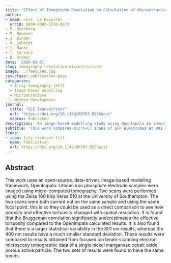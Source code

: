 ```yaml
---
title: "Effect of Tomography Resolution on Calculation of Microstructural Properties for Lithium Ion Porous Electrodes"
author:
- name: <b>J. Le Houx</b>
  orcid: 0000-0002-1576-0673
- M. Osenberg
- M. Neumann
- J. Binder
- V. Schmidt
- I. Manke
- T. Carraro
- D. Kramer
date: '2020-01-01'
slug: tomography-resolution-microstructure
image: ../featured.jpg
css-class: publication-page
categories:
  - X-ray tomography (XCT)
  - Image-based modelling
  - Microstructure
  - Method development
journal: 
  title: "ECS Transactions"
  url: "https://doi.org/10.1149/09707.0255ecst"
  status: Published
description: 'An image-based modelling study using OpenImpala to investigate the effect of micro-computed tomography resolution on the calculated porosity and effective tortuosity of porous Li-ion electrodes.'
subtitle: 'This work compares micro-CT scans of LFP electrodes at 801 nm and 400 nm resolutions, finding that the Bruggeman correlation underestimates effective tortuosity and that finer resolution reduces statistical variability and calculated tortuosity, with trends consistent with FIB-SEM data of NMC particles.'
links:
- icon: file-richtext-fill
  name: Publication
  url: https://doi.org/10.1149/09707.0255ecst
---
```


## Abstract

This work uses an open-source, data-driven, image-based modelling framework; OpenImpala. Lithium iron phosphate electrode samples were imaged using micro-computed tomography. Two scans were performed using the Zeiss 160 kVp Versa 510 at the University of Southampton. The two scans were both carried out on the same sample and using the same focal point, this is so they could be used as a direct comparison to see how porosity and effective tortuosity changed with spatial resolution. It is found that the Bruggeman correlation significantly underestimates the effective tortuosity compared to the OpenImpala calculated results. It is also found that there is a larger statistical variability in the 801 nm results, whereas the 400 nm results have a much smaller standard deviation. These results were compared to results obtained from focused ion beam-scanning electron microscopy tomographic data of a single nickel manganese cobalt oxide porous active particle. The two sets of results were found to have the same trends.